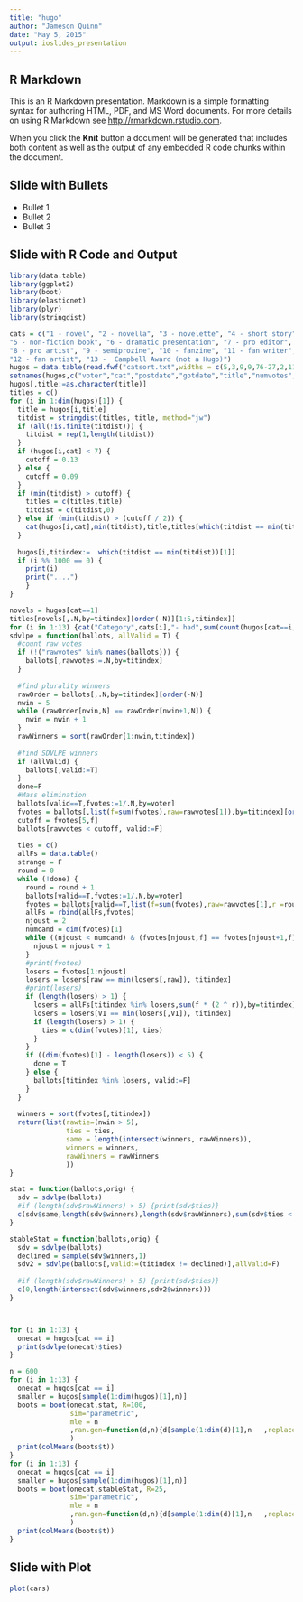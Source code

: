 ```yaml
---
title: "hugo"
author: "Jameson Quinn"
date: "May 5, 2015"
output: ioslides_presentation
---
```


## R Markdown

This is an R Markdown presentation. Markdown is a simple formatting syntax for authoring HTML, PDF, and MS Word documents. For more details on using R Markdown see <http://rmarkdown.rstudio.com>.

When you click the **Knit** button a document will be generated that includes both content as well as the output of any embedded R code chunks within the document.

## Slide with Bullets

- Bullet 1
- Bullet 2
- Bullet 3

## Slide with R Code and Output

```r

library(data.table)
library(ggplot2)
library(boot)
library(elasticnet)
library(plyr)
library(stringdist)

cats = c("1 - novel", "2 - novella", "3 - novelette", "4 - short story", 
"5 - non-fiction book", "6 - dramatic presentation", "7 - pro editor", 
"8 - pro artist", "9 - semiprozine", "10 - fanzine", "11 - fan writer", 
"12 - fan artist", "13 -  Campbell Award (not a Hugo)")
hugos = data.table(read.fwf("catsort.txt",widths = c(5,3,9,9,76-27,2,113-78,99),comment.char="", strip.white=T))
setnames(hugos,c("voter","cat","postdate","gotdate","title","numvotes","author","publisher"))
hugos[,title:=as.character(title)]
titles = c()
for (i in 1:dim(hugos)[1]) {
  title = hugos[i,title]
  titdist = stringdist(titles, title, method="jw")
  if (all(!is.finite(titdist))) {
    titdist = rep(1,length(titdist))
  }
  if (hugos[i,cat] < 7) {
    cutoff = 0.13
  } else {
    cutoff = 0.09
  }
  if (min(titdist) > cutoff) {
    titles = c(titles,title)
    titdist = c(titdist,0)
  } else if (min(titdist) > (cutoff / 2)) {
    cat(hugos[i,cat],min(titdist),title,titles[which(titdist == min(titdist))[1]],"\n")
  }
  
  hugos[i,titindex:=  which(titdist == min(titdist))[1]]
  if (i %% 1000 == 0) {
    print(i)
    print("....")
    }
}

novels = hugos[cat==1]
titles[novels[,.N,by=titindex][order(-N)][1:5,titindex]]
for (i in 1:13) {cat("Category",cats[i],"- had",sum(count(hugos[cat==i,][,.N,by=titindex][,N])[-1:-3,2]),"works with 3 or more votes.\n")}
sdvlpe = function(ballots, allValid = T) {
  #count raw votes
  if (!("rawvotes" %in% names(ballots))) {
    ballots[,rawvotes:=.N,by=titindex]
  }
  
  #find plurality winners
  rawOrder = ballots[,.N,by=titindex][order(-N)]
  nwin = 5
  while (rawOrder[nwin,N] == rawOrder[nwin+1,N]) {
    nwin = nwin + 1
  }
  rawWinners = sort(rawOrder[1:nwin,titindex])
  
  #find SDVLPE winners
  if (allValid) {
    ballots[,valid:=T]
  }
  done=F
  #Mass elimination
  ballots[valid==T,fvotes:=1/.N,by=voter]
  fvotes = ballots[,list(f=sum(fvotes),raw=rawvotes[1]),by=titindex][order(-f)]
  cutoff = fvotes[5,f]
  ballots[rawvotes < cutoff, valid:=F]
  
  ties = c()
  allFs = data.table()
  strange = F
  round = 0
  while (!done) {
    round = round + 1
    ballots[valid==T,fvotes:=1/.N,by=voter]
    fvotes = ballots[valid==T,list(f=sum(fvotes),raw=rawvotes[1],r =round),by=titindex][order(f)]
    allFs = rbind(allFs,fvotes)
    njoust = 2
    numcand = dim(fvotes)[1]
    while ((njoust < numcand) & (fvotes[njoust,f] == fvotes[njoust+1,f])) {
      njoust = njoust + 1
    }
    #print(fvotes)
    losers = fvotes[1:njoust]
    losers = losers[raw == min(losers[,raw]), titindex]
    #print(losers)
    if (length(losers) > 1) {
      losers = allFs[titindex %in% losers,sum(f * (2 ^ r)),by=titindex]
      losers = losers[V1 == min(losers[,V1]), titindex]
      if (length(losers) > 1) {
        ties = c(dim(fvotes)[1], ties)
      }
    }
    if ((dim(fvotes)[1] - length(losers)) < 5) {
      done = T
    } else {
      ballots[titindex %in% losers, valid:=F]
    }
  }
  
  winners = sort(fvotes[,titindex])
  return(list(rawtie=(nwin > 5),
              ties = ties,
              same = length(intersect(winners, rawWinners)),
              winners = winners,
              rawWinners = rawWinners
              ))
}

stat = function(ballots,orig) {
  sdv = sdvlpe(ballots)
  #if (length(sdv$rawWinners) > 5) {print(sdv$ties)}
  c(sdv$same,length(sdv$winners),length(sdv$rawWinners),sum(sdv$ties < 10))
}

stableStat = function(ballots,orig) {
  sdv = sdvlpe(ballots)
  declined = sample(sdv$winners,1)
  sdv2 = sdvlpe(ballots[,valid:=(titindex != declined)],allValid=F)
  
  #if (length(sdv$rawWinners) > 5) {print(sdv$ties)}
  c(0,length(intersect(sdv$winners,sdv2$winners)))
}



for (i in 1:13) {
  onecat = hugos[cat == i]
  print(sdvlpe(onecat)$ties)
}

n = 600
for (i in 1:13) {
  onecat = hugos[cat == i]
  smaller = hugos[sample(1:dim(hugos)[1],n)]
  boots = boot(onecat,stat, R=100, 
               sim="parametric",
               mle = n
               ,ran.gen=function(d,n){d[sample(1:dim(d)[1],n   ,replace=T)]}#   )]}#,replace=T)]}#
               )
  print(colMeans(boots$t))
}
for (i in 1:13) {
  onecat = hugos[cat == i]
  smaller = hugos[sample(1:dim(hugos)[1],n)]
  boots = boot(onecat,stableStat, R=25, 
               sim="parametric",
               mle = n
               ,ran.gen=function(d,n){d[sample(1:dim(d)[1],n   ,replace=T)]}#   )]}#,replace=T)]}#
               )
  print(colMeans(boots$t))
}


```

## Slide with Plot

```r
plot(cars)

```

